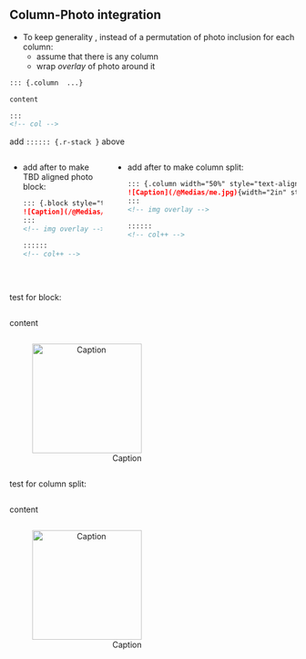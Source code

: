 ## Column-Photo integration {.scrollable}

- To keep generality , instead of a permutation of photo inclusion for each column:
  - assume that there is any column
  - wrap _overlay_ of photo around it



```.markdown
::: {.column  ...}

content

::: 
<!-- col -->
```

add `:::::: {.r-stack }` above


:::: {.columns style="width: 100%;" }

::: {.column width="50%"}
- add after to make TBD aligned photo block:
  ```.markdown
  ::: {.block style="text-align:right"}
  ![Caption](/@Medias/me.jpg){width="2in" style="text-align:center"}
  ::: 
  <!-- img overlay -->

  :::::: 
  <!-- col++ -->

  ```

::: 
<!-- left col -->

::: {.column width="50%" style="text-align:left" }
- add after to make column split:
  ```.markdown
  ::: {.column width="50%" style="text-align:right"}
  ![Caption](/@Medias/me.jpg){width="2in" style="text-align:center"}
  ::: 
  <!-- img overlay -->

  :::::: 
  <!-- col++ -->

  ```
::: 
<!-- right col -->

:::: 
<!-- cols -->

<br>

test for block: 

:::: {.columns style="width: 100%;"}

:::::: {.r-stack }

::: {.column  width="50%"}

content

::: 


::: {.block style="text-align:right"}
![Caption](/@Medias/me.jpg){width="2in" style="text-align:center"}
::: 

:::::: 

:::: 

test for column split: 

:::: {.columns style="width: 100%;"}

:::::: {.r-stack }

::: {.column  width="50%"}

content

::: 


::: {.column width="50%" style="text-align:right"}
![Caption](/@Medias/me.jpg){width="2in" style="text-align:center"}
::: 

:::::: 

:::: 